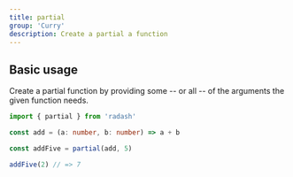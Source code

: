 ```yaml
---
title: partial
group: 'Curry'
description: Create a partial a function
---
```





## Basic usage

Create a partial function by providing some -- or all -- of the arguments the given function needs.

```ts
import { partial } from 'radash'

const add = (a: number, b: number) => a + b

const addFive = partial(add, 5)

addFive(2) // => 7
```







